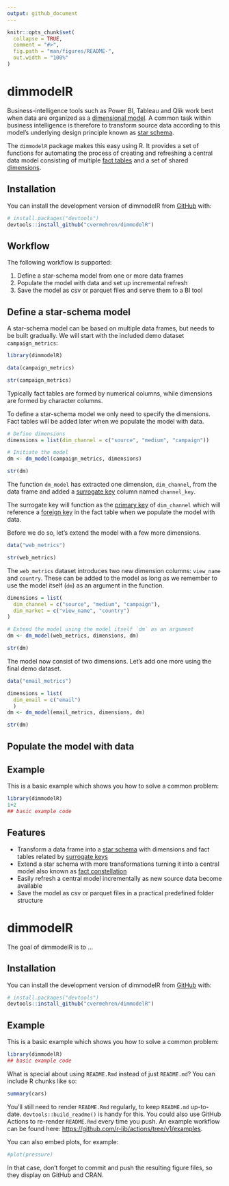 ```yaml
---
output: github_document
---
```


<!-- README.md is generated from README.Rmd. Please edit that file -->

```r
knitr::opts_chunk$set(
  collapse = TRUE,
  comment = "#>",
  fig.path = "man/figures/README-",
  out.width = "100%"
)
```


# dimmodelR

<!-- badges: start -->
<!-- badges: end -->

Business-intelligence tools such as Power BI, Tableau and Qlik work best when 
data are organized as a [dimensional model](https://en.wikipedia.org/wiki/Dimensional_modeling).
A common task within business intelligence is therefore to transform source data 
according to this model's underlying design principle known as 
[star schema](https://en.wikipedia.org/wiki/Star_schema).

The `dimmodelR` package makes this easy using R. It provides a set of functions 
for automating the process of creating and refreshing a central data model 
consisting of multiple [fact tables](https://en.wikipedia.org/wiki/Fact_table) 
and a set of shared [dimensions](https://en.wikipedia.org/wiki/Dimension_(data_warehouse)#Dimension_table).


## Installation

You can install the development version of dimmodelR from [GitHub](https://github.com/) with:

``` r
# install.packages("devtools")
devtools::install_github("cvermehren/dimmodelR")
```

## Workflow

The following workflow is supported:

1. Define a star-schema model from one or more data frames
2. Populate the model with data and set up incremental refresh
4. Save the model as csv or parquet files and serve them to a BI tool


## Define a star-schema model

A star-schema model can be based on multiple data frames, but needs to be built 
gradually. We will start with the included demo dataset `campaign_metrics`:

```r
library(dimmodelR)

data(campaign_metrics)

str(campaign_metrics)
```

Typically fact tables are formed by numerical columns, while dimensions are 
formed by character columns.

To define a star-schema model we only need to specify the dimensions. Fact 
tables will be added later when we populate the model with data.

```r
# Define dimensions
dimensions = list(dim_channel = c("source", "medium", "campaign"))

# Initiate the model
dm <- dm_model(campaign_metrics, dimensions)

str(dm)
```

The function `dm_model` has extracted one dimension, `dim_channel`, from the 
data frame and added a [surrogate key](https://en.wikipedia.org/wiki/Surrogate_key) 
column named `channel_key`. 

The surrogate key will function as the [primary key](https://en.wikipedia.org/wiki/Primary_key) 
of `dim_channel` which will reference a [foreign key](https://en.wikipedia.org/wiki/Foreign_key) 
in the fact table when we populate the model with data.

Before we do so, let's extend the model with a few more dimensions.

```r
data("web_metrics")

str(web_metrics)

```

The `web_metrics` dataset introduces two new dimension columns: `view_name` and 
`country`. These can be added to the model as long as we remember to use the 
model itself (`dm`) as an argument in the function.

```r
dimensions = list(
  dim_channel = c("source", "medium", "campaign"),
  dim_market = c("view_name", "country")
)

# Extend the model using the model itself `dm` as an argument
dm <- dm_model(web_metrics, dimensions, dm)

str(dm)
```

The model now consist of two dimensions. Let's add one more using the final demo 
dataset.

```r
data("email_metrics")

dimensions = list(
  dim_email = c("email")
  )
dm <- dm_model(email_metrics, dimensions, dm)

str(dm)
```

## Populate the model with data





## Example

This is a basic example which shows you how to solve a common problem:

```r
library(dimmodelR)
1+2
## basic example code
```



## Features

* Transform a data frame into a [star schema](https://en.wikipedia.org/wiki/Star_schema) 
  with dimensions and fact tables related by [surrogate keys](https://en.wikipedia.org/wiki/Surrogate_key)
* Extend a star schema with more transformations turning it into a central model also known as 
  [fact constellation](https://en.wikipedia.org/wiki/Fact_constellation)
* Easily refresh a central model incrementally as new source data become available
* Save the model as csv or parquet files in a practical predefined folder structure



# dimmodelR

<!-- badges: start -->
<!-- badges: end -->

The goal of dimmodelR is to ...

## Installation

You can install the development version of dimmodelR from [GitHub](https://github.com/) with:

``` r
# install.packages("devtools")
devtools::install_github("cvermehren/dimmodelR")
```

## Example

This is a basic example which shows you how to solve a common problem:

```r
library(dimmodelR)
## basic example code
```

What is special about using `README.Rmd` instead of just `README.md`? You can include R chunks like so:

```r
summary(cars)
```

You'll still need to render `README.Rmd` regularly, to keep `README.md` up-to-date. `devtools::build_readme()` is handy for this. You could also use GitHub Actions to re-render `README.Rmd` every time you push. An example workflow can be found here: <https://github.com/r-lib/actions/tree/v1/examples>.

You can also embed plots, for example:

```r
#plot(pressure)
```

In that case, don't forget to commit and push the resulting figure files, so they display on GitHub and CRAN.
